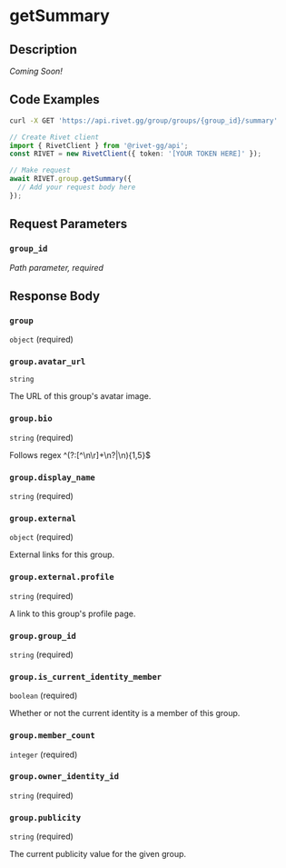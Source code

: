 
# getSummary

## Description

_Coming Soon!_

## Code Examples

<CodeGroup title='Request' tag='GET' label='https://api.rivet.gg/group/groups/{group_id}/summary'>

```bash {{ "title": "cURL" }}
curl -X GET 'https://api.rivet.gg/group/groups/{group_id}/summary'
```

```ts
// Create Rivet client
import { RivetClient } from '@rivet-gg/api';
const RIVET = new RivetClient({ token: '[YOUR TOKEN HERE]' });

// Make request
await RIVET.group.getSummary({
  // Add your request body here
});
```

</CodeGroup>

## Request Parameters

### `group_id`

_Path parameter, required_

## Response Body

### `group`

`object` (required)

### `group.avatar_url`

`string`

The URL of this group's avatar image.

### `group.bio`

`string` (required)

Follows regex ^(?:[^\n\r]+\n?|\n){1,5}$

### `group.display_name`

`string` (required)

### `group.external`

`object` (required)

External links for this group.

### `group.external.profile`

`string` (required)

A link to this group's profile page.

### `group.group_id`

`string` (required)

### `group.is_current_identity_member`

`boolean` (required)

Whether or not the current identity is a member of this group.

### `group.member_count`

`integer` (required)

### `group.owner_identity_id`

`string` (required)

### `group.publicity`

`string` (required)

The current publicity value for the given group.
